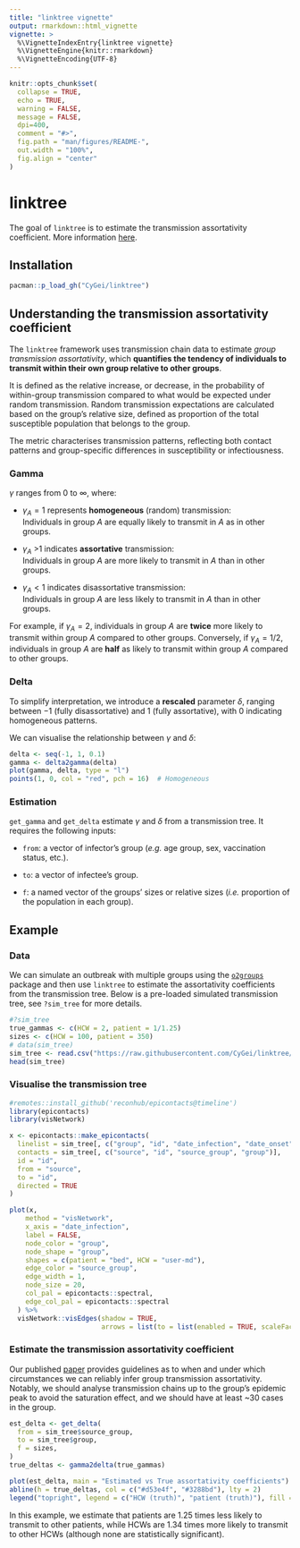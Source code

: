 ```yaml
---
title: "linktree vignette"
output: rmarkdown::html_vignette
vignette: >
  %\VignetteIndexEntry{linktree vignette}
  %\VignetteEngine{knitr::rmarkdown}
  %\VignetteEncoding{UTF-8}
---
```


```r
knitr::opts_chunk$set(
  collapse = TRUE,
  echo = TRUE, 
  warning = FALSE, 
  message = FALSE, 
  dpi=400,
  comment = "#>",
  fig.path = "man/figures/README-",
  out.width = "100%",
  fig.align = "center"
)
```

# linktree

The goal of `linktree` is to estimate the transmission assortativity coefficient. More information [here](https://journals.plos.org/plosone/article?id=10.1371/journal.pone.0313037).

## Installation

```r
pacman::p_load_gh("CyGei/linktree")
```

## Understanding the transmission assortativity coefficient

The `linktree` framework uses transmission chain data to estimate *group transmission assortativity*, which **quantifies the tendency of individuals to transmit within their own group relative to other groups**.

It is defined as the relative increase, or decrease, in the probability of within-group transmission compared to what would be expected under random transmission. Random transmission expectations are calculated based on the group's relative size, defined as proportion of the total susceptible population that belongs to the group.

The metric characterises transmission patterns, reflecting both contact patterns and group-specific differences in susceptibility or infectiousness.

### Gamma

$\gamma$ ranges from $0$ to $\infty$, where:

-   $\gamma_A = 1$ represents **homogeneous** (random) transmission:\
    Individuals in group *A* are equally likely to transmit in *A* as in other groups.

-   $\gamma_A$ \>1 indicates **assortative** transmission:\
    Individuals in group *A* are more likely to transmit in *A* than in other groups.

-   $\gamma_A < 1$ indicates disassortative transmission:\
    Individuals in group *A* are less likely to transmit in *A* than in other groups.

For example, if $\gamma_A = 2$, individuals in group *A* are **twice** more likely to transmit within group *A* compared to other groups. Conversely, if $\gamma_A = 1/2$, individuals in group *A* are **half** as likely to transmit within group *A* compared to other groups.

### Delta

To simplify interpretation, we introduce a **rescaled** parameter $\delta$, ranging between $-1$ (fully disassortative) and $1$ (fully assortative), with 0 indicating homogeneous patterns.

We can visualise the relationship between $\gamma$ and $\delta$:

```r
delta <- seq(-1, 1, 0.1)
gamma <- delta2gamma(delta)
plot(gamma, delta, type = "l")
points(1, 0, col = "red", pch = 16)  # Homogeneous
```

### Estimation

`get_gamma` and `get_delta` estimate $\gamma$ and $\delta$ from a transmission tree. It requires the following inputs:

-   `from`: a vector of infector's group (*e.g.* age group, sex, vaccination status, etc.).

-   `to`: a vector of infectee's group.

-   `f`: a named vector of the groups' sizes or relative sizes (*i.e.* proportion of the population in each group).

## Example

### Data

We can simulate an outbreak with multiple groups using the [`o2groups`](https://github.com/CyGei/o2groups) package and then use `linktree` to estimate the assortativity coefficients from the transmission tree. Below is a pre-loaded simulated transmission tree, see `?sim_tree` for more details.

```r
#?sim_tree
true_gammas <- c(HCW = 2, patient = 1/1.25)
sizes <- c(HCW = 100, patient = 350)
# data(sim_tree) 
sim_tree <- read.csv("https://raw.githubusercontent.com/CyGei/linktree/refs/heads/main/vignettes/sim_tree.csv")
head(sim_tree)
```

### Visualise the transmission tree

```r
#remotes::install_github('reconhub/epicontacts@timeline')
library(epicontacts)
library(visNetwork)

x <- epicontacts::make_epicontacts(
  linelist = sim_tree[, c("group", "id", "date_infection", "date_onset")],
  contacts = sim_tree[, c("source", "id", "source_group", "group")],
  id = "id",
  from = "source",
  to = "id",
  directed = TRUE
)

plot(x,
    method = "visNetwork",
    x_axis = "date_infection",
    label = FALSE,
    node_color = "group", 
    node_shape = "group",
    shapes = c(patient = "bed", HCW = "user-md"),
    edge_color = "source_group",
    edge_width = 1,
    node_size = 20,
    col_pal = epicontacts::spectral,
    edge_col_pal = epicontacts::spectral
  ) %>%
  visNetwork::visEdges(shadow = TRUE,
                       arrows = list(to = list(enabled = TRUE, scaleFactor = 0.1))) 
```

### Estimate the transmission assortativity coefficient

Our published [paper](https://journals.plos.org/plosone/article?id=10.1371/journal.pone.0313037) provides guidelines as to when and under which circumstances we can reliably infer group transmission assortativity. Notably, we should analyse transmission chains up to the group's epidemic peak to avoid the saturation effect, and we should have at least \~30 cases in the group.

```r
est_delta <- get_delta(
  from = sim_tree$source_group,
  to = sim_tree$group,
  f = sizes,
)
true_deltas <- gamma2delta(true_gammas)

plot(est_delta, main = "Estimated vs True assortativity coefficients")
abline(h = true_deltas, col = c("#d53e4f", "#3288bd"), lty = 2)
legend("topright", legend = c("HCW (truth)", "patient (truth)"), fill = c("#d53e4f", "#3288bd"), bty = "n")

```

In this example, we estimate that patients are 1.25 times less likely to transmit to other patients, while HCWs are 1.34 times more likely to transmit to other HCWs (although none are statistically significant).
